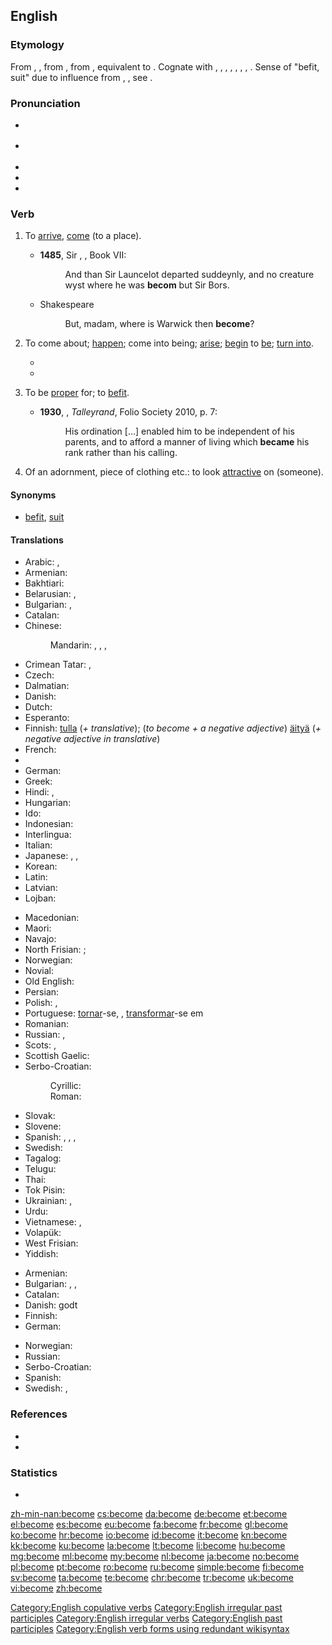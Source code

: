 ==English==

===Etymology===
From {{etyl|enm|en}} {{term|becomen|lang=enm}}, {{term|bicumen|lang=enm}}, from {{etyl|ang|en}} {{term|becuman||to come, approach, arrive, enter, meet with, fall in with; happen, befall; befit|lang=ang}}, from {{etyl|gem-pro|en}} {{term/t|gem-pro|*bikwemaną||to come around, come about, come across, come by}}, equivalent to {{prefix|be|t1=about, around|come}}. Cognate with {{etyl|sco|-}} {{term|becum||to come, arrive, reach a destination|lang=sco}}, {{etyl|frr|-}} {{term|bekommen|lang=frr}}, {{term|bykommen||to come by, obtain, receive|lang=frr}}, {{etyl|fy|-}} {{term|bikomme||to come by, obtain, receive|lang=fy}}, {{etyl|nl|-}} {{term|bekomen||to come by, obtain, receive|lang=nl}}, {{etyl|de|-}} {{term|bekommen||to get, receive, obtain|lang=de}}, {{etyl|sv|-}} {{term|bekomma||to receive, concern|lang=sv}}, {{etyl|got|-}} {{term|||tr=bikwiman|to come upon one, befall|lang=got}}. Sense of "befit, suit" due to influence from {{etyl|enm|en}} {{term|cweme|lang=enm}}, {{term|icweme|lang=enm}}, see {{l/en|queem}}. {{rfscript|got}}

===Pronunciation===
* {{a|UK}} {{IPA|/bɪˈkʌm/|/bəˈkʌm/}}
*: {{a|Northern England}} {{IPA|/bɪˈkʊm/|/bəˈkʊm/}}
* {{a|US}} {{IPA|/bəˈkʌm/|/biˈkʌm/}}
* {{audio|en-us-become.ogg|Audio (US)}}
* {{rhymes|ʌm}}
* {{hyphenation|be|come}}

===Verb===
{{en-verb|becomes|becoming|'''[[became]]''' ''or'' {{qualifier|nonstandard}} '''[[becomed]]'''|become}}

# {{context|intransitive|obsolete|lang=en}} To [[arrive]], [[come]] (to a place). {{defdate|9th-18th c.}}
#* '''1485''', Sir {{w|Thomas Malory}}, ''{{w|Le Morte d'Arthur}}'', Book VII:
#*: And than Sir Launcelot departed suddeynly, and no creature wyst where he was '''becom''' but Sir Bors.
#* Shakespeare
#*: But, madam, where is Warwick then '''become'''?
# {{context|copulative|lang=en}} To come about; [[happen]]; come into being; [[arise]]; [[begin]] to [[be]]; [[turn into]]. {{defdate|from 12th c.}}
#* {{quote-news|year=2012|date=May 13|author=Alistair Magowan|work=BBC Sport
|title=[http://www.bbc.co.uk/sport/0/football/17973162 Sunderland 0-1 Man Utd]
|passage=Then, as the Sunderland fans' cheers bellowed around the stadium, United's title bid was over when it '''became''' apparent City had pinched a last-gasp winner to seal their first title in 44 years.}}
#* {{quote-magazine|year=2013|month=May-June|author=[http://www.americanscientist.org/authors/detail/william-e-conner-1 William E. Conner]
|title=[http://www.americanscientist.org/issues/feature/2013/3/an-acoustic-arms-race An Acoustic Arms Race]
|volume=101|issue=3|page=206-7|magazine={{w|American Scientist}}
|passage=Earless ghost swift moths '''become''' “invisible” to echolocating bats by forming mating clusters close (less than half a meter) above vegetation and effectively blending into the clutter of echoes that the bat receives from the leaves and stems around them.}}
#: {{usex|lang=en|what '''became''' of him after he was let go?;&nbsp; she '''became''' a doctor when she was 25;&nbsp; the weather will '''become''' cold after the sun goes down}}
# {{context|transitive|lang=en}} To be [[proper]] for; to [[befit]]. {{defdate|from 13th c.}}
#* '''1930''', {{w|Duff Cooper}}, ''Talleyrand'', Folio Society 2010, p. 7:
#*: His ordination […] enabled him to be independent of his parents, and to afford a manner of living which '''became''' his rank rather than his calling.
# {{context|transitive|lang=en}} Of an adornment, piece of clothing etc.: to look [[attractive]] on (someone). {{defdate|from 14th c.}}
#: {{usex|lang=en|That dress really '''becomes''' you.}}

====Synonyms====
* {{sense|to be suitable for}} [[befit]], [[suit]]

====Translations====
{{trans-top|to begin to be}}
* Arabic: {{t|ar|أصبح|tr=ʾaṣbaḥa|sc=Arab}}, {{t|ar|صار|tr=ṣāra|sc=Arab}}
* Armenian: {{t|hy|դառնալ|tr=daṙnal|sc=Armn}}
* Bakhtiari: {{t|bqi|اویدن|tr=awiðen|sc=fa-Arab}}
* Belarusian: {{t|be|станавіцца|impf|tr=stanavícca|sc=Cyrl}}, {{t|be|стаць|pf|tr=stacʹ|sc=Cyrl}}
* Bulgarian: {{t+|bg|ставам|sc=Cyrl}}, {{t|bg|случвам се|sc=Cyrl}}
* Catalan: {{t+|ca|esdevenir}}
* Chinese:
*: Mandarin: {{t+|cmn|成|tr=chéng|sc=Hani}}, {{t|cmn|成為|sc=Hani}}, {{t+|cmn|成为|tr=chéngwéi|sc=Hani}}, {{t+|cmn|了|alt=...了|tr=...le|sc=Hani}} {{qualifier|change of state particle}}
* Crimean Tatar: {{t|crh|olmaq}}, {{gloss|Northern dialect}} {{t|crh|bolmaq}}
* Czech: {{t+|cs|stát|alt=stát se}}
* Dalmatian: {{t|dlm|deventur}}
* Danish: {{t+|da|blive}}
* Dutch: {{t+|nl|worden}}
* Esperanto: {{t|eo|iĝi}}
* Finnish: [[tulla]] (''+ translative''); (''to become + a negative adjective'') [[äityä]] (''+ negative adjective in translative'')
* French: {{t+|fr|devenir}}
* {{trreq|ka}}
* German: {{t+|de|werden}}
* Greek: {{t+|el|γίνομαι|tr=ginomai|sc=Grek}}
* Hindi: {{t|hi|बनना|tr=bannā|sc=Deva}}, {{t|hi|हो जाना|tr=ho jānā|sc=Deva}}
* Hungarian: {{t+|hu|lesz}}
* Ido: {{t+|io|divenar}}
* Indonesian: {{t+|id|jadi|alt=menjadi}}
* Interlingua: {{t|ia|devenir}}
* Italian: {{t+|it|diventare}}
* Japanese: {{t+|ja|なる|alt=...になる|tr=...-ni naru}}, {{t+|ja|なる|alt=...となる|tr=...-to naru}}, {{t+|ja|成る|tr=なる, naru}}
* Korean: {{t+|ko|되다|tr=doeda|sc=Hang}}
* Latin: {{t+|la|fiō}}
* Latvian: {{t+|lv|kļūt}}
* Lojban: {{t+|jbo|binxo}}
{{trans-mid}}
* Macedonian: {{t|mk|стане|tr=stáne|sc=Cyrl}}
* Maori: {{t|mi|haere}}
* Navajo: {{t|nv|hóósįįd}}
* North Frisian: {{qualifier|Mooring}} {{t|frr|wårde}}; {{qualifier|Föhr-Amrum}} {{t|frr|wurd}}
* Norwegian: {{t+|no|bli}}
* Novial: {{t|nov|deveni}}
* Old English: {{t|ang|weorþan}}
* Persian: {{t+|fa|شدن|tr=šodan|sc=fa-Arab}}
* Polish: {{t+|pl|zostawać|impf}}, {{t+|pl|zostać|pf}}
* Portuguese: [[tornar]]-se, {{t+|pt|virar}}, [[transformar]]-se em
* Romanian: {{t+|ro|deveni}}
* Russian: {{t+|ru|становиться|impf|tr=stanovítʹsja|sc=Cyrl}}, {{t+|ru|стать|pf|tr=statʹ|sc=Cyrl}}
* Scots: {{t|sco|becum}}, {{t|sco|wirth}}
* Scottish Gaelic: {{t|gd|fàs}}
* Serbo-Croatian:
*: Cyrillic: {{t|sh|постати|sc=Cyrl}}
*: Roman: {{t|sh|postati}}
* Slovak: {{t|sk|stať|alt=stať sa}}
* Slovene: {{t+|sl|postati}}
* Spanish: {{t+|es|volver|alt=volverse}}, {{t+|es|hacer|alt=hacerse}}, {{t+|es|convertir|alt=convertirse}}, {{t|es|llegar a ser}}
* Swedish: {{t+|sv|bli}}
* Tagalog: {{t|tl|magíng}}
* Telugu: {{t+|te|అవు|tr=avu|sc=Telu}}
* Thai: {{t+|th|กลาย|tr=glaai|sc=Thai}}
* Tok Pisin: {{t|tpi|kamap}}
* Ukrainian: {{t|uk|ставати|impf|tr=staváty|sc=Cyrl}}, {{t|uk|стати|pf|tr=státy|sc=Cyrl}}
* Urdu: {{t|ur|ہو جانا|tr=ho jānā|sc=ur-Arab}}
* Vietnamese: {{t+|vi|trở nên}}, {{t+|vi|trở thành}}
* Volapük: {{t+|vo|vedön}}
* West Frisian: {{t+|fy|wurde}}
* Yiddish: {{t|yi|ווערן|sc=Hebr}}
{{trans-bottom}}

{{trans-top|to look attractive on, be suitable for}}
* Armenian: {{t|hy|սազել|tr=sazel|sc=Armn}}
* Bulgarian: {{t+|bg|приличам|sc=Cyrl}}, {{t+|bg|подхождам|sc=Cyrl}}, {{t+|bg|отивам|sc=Cyrl}}
* Catalan: {{t+|ca|escaure}}
* Danish: {{t+|da|passe}} godt
* Finnish: {{t+|fi|pukea}}
* German: {{t+|de|stehen}}
{{trans-mid}}
* Norwegian: {{t+|no|kle}}
* Russian: {{t+|ru|идти|impf|tr=idtí}}
* Serbo-Croatian: {{t|sh|priličiti|sc=Cyrl}}
* Spanish: {{t|es|[[quedar]] [[bien]]}}
* Swedish: {{t+|sv|klä}}, {{t+|sv|passa}}
{{trans-bottom}}

===References===
* {{R:Century 1911}}
* {{R:Webster 1913}}

===Statistics===
* {{rank|body|point|letter|347|become|became|second|United}}

[[Category:English copulative verbs]]
[[Category:English irregular past participles]]
[[Category:English irregular verbs]]
[[Category:English past participles]]
[[Category:English verb forms using redundant wikisyntax]]

[[zh-min-nan:become]]
[[cs:become]]
[[da:become]]
[[de:become]]
[[et:become]]
[[el:become]]
[[es:become]]
[[eu:become]]
[[fa:become]]
[[fr:become]]
[[gl:become]]
[[ko:become]]
[[hr:become]]
[[io:become]]
[[id:become]]
[[it:become]]
[[kn:become]]
[[kk:become]]
[[ku:become]]
[[la:become]]
[[lt:become]]
[[li:become]]
[[hu:become]]
[[mg:become]]
[[ml:become]]
[[my:become]]
[[nl:become]]
[[ja:become]]
[[no:become]]
[[pl:become]]
[[pt:become]]
[[ro:become]]
[[ru:become]]
[[simple:become]]
[[fi:become]]
[[sv:become]]
[[ta:become]]
[[te:become]]
[[chr:become]]
[[tr:become]]
[[uk:become]]
[[vi:become]]
[[zh:become]]